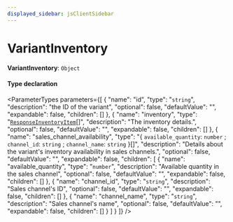 ```yaml
---
displayed_sidebar: jsClientSidebar
---
```



# VariantInventory

 **VariantInventory**: `Object`

#### Type declaration

<ParameterTypes parameters={[
  {
    "name": "id",
    "type": "`string`",
    "description": "the ID of the variant",
    "optional": false,
    "defaultValue": "",
    "expandable": false,
    "children": []
  },
  {
    "name": "inventory",
    "type": "[`ResponseInventoryItem`](internal.internal.ResponseInventoryItem.mdx)[]",
    "description": "The inventory details.",
    "optional": false,
    "defaultValue": "",
    "expandable": false,
    "children": []
  },
  {
    "name": "sales_channel_availability",
    "type": "{ `available_quantity`: `number` ; `channel_id`: `string` ; `channel_name`: `string`  }[]",
    "description": "Details about the variant's inventory availability in sales channels.",
    "optional": false,
    "defaultValue": "",
    "expandable": false,
    "children": [
      {
        "name": "available_quantity",
        "type": "`number`",
        "description": "Available quantity in the sales channel",
        "optional": false,
        "defaultValue": "",
        "expandable": false,
        "children": []
      },
      {
        "name": "channel_id",
        "type": "`string`",
        "description": "Sales channel's ID",
        "optional": false,
        "defaultValue": "",
        "expandable": false,
        "children": []
      },
      {
        "name": "channel_name",
        "type": "`string`",
        "description": "Sales channel's name",
        "optional": false,
        "defaultValue": "",
        "expandable": false,
        "children": []
      }
    ]
  }
]} />
